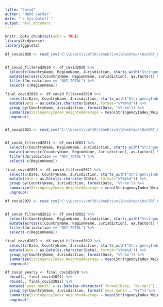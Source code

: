 ---
title: "Covid"
author: "Mahd Sardar"
date: "`r Sys.Date()`"
output: html_document
---

```{r setup, include=FALSE}
knitr::opts_chunk$set(echo = TRUE)
library(tidyverse)
library(ggplot2)

```

```{r}
df_covid2020 <- read_csv("C:\\Users\\smf19\\OneDrive\\Desktop\\OxCGRT_CAN_differentiated_withnotes_2020.csv")


df_covid_filtered2020 <- df_covid2020 %>%
  select(c(CountryName, RegionName, Jurisdiction, starts_with("StringencyIndex"), Date)) %>%
  mutate(across(c(CountryName, RegionName, Jurisdiction), as.factor)) %>%
  filter(Jurisdiction == "NAT_TOTAL") %>%
  select(-c(RegionName))

final_covid2020 <- df_covid_filtered2020 %>%
  select(c(Date, CountryName, Jurisdiction, starts_with("StringencyIndex_Weighted"))) %>%
  mutate(Date = as.Date(as.character(Date), format="%Y%m%d")) %>%
  group_by(CountryName, Jurisdiction, format(Date, "%Y-%m")) %>%
  summarize(StringencyIndex_WeightedAverage = mean(StringencyIndex_WeightedAverage, na.rm = TRUE)) %>%
  ungroup()


df_covid2021 <- read_csv("C:\\Users\\smf19\\OneDrive\\Desktop\\OxCGRT_CAN_differentiated_withnotes_2021.csv")


df_covid_filtered2021 <- df_covid2021 %>%
  select(c(CountryName, RegionName, Jurisdiction, starts_with("StringencyIndex"), Date)) %>%
  mutate(across(c(CountryName, RegionName, Jurisdiction), as.factor)) %>%
  filter(Jurisdiction == "NAT_TOTAL") %>%
  select(-c(RegionName))

final_covid2021 <- df_covid_filtered2021 %>%
  select(c(Date, CountryName, Jurisdiction, starts_with("StringencyIndex_Weighted"))) %>%
  mutate(Date = as.Date(as.character(Date), format="%Y%m%d")) %>%
  group_by(CountryName, Jurisdiction, format(Date, "%Y-%m")) %>%
  summarize(StringencyIndex_WeightedAverage = mean(StringencyIndex_WeightedAverage, na.rm = TRUE)) %>%
  ungroup()

df_covid2022 <- read_csv("C:\\Users\\smf19\\OneDrive\\Desktop\\OxCGRT_CAN_differentiated_withnotes_2022.csv")


df_covid_filtered2022 <- df_covid2022 %>%
  select(c(CountryName, RegionName, Jurisdiction, starts_with("StringencyIndex"), Date)) %>%
  mutate(across(c(CountryName, RegionName, Jurisdiction), as.factor)) %>%
  filter(Jurisdiction == "NAT_TOTAL") %>%
  select(-c(RegionName))

final_covid2022 <- df_covid_filtered2022 %>%
  select(c(Date, CountryName, Jurisdiction, starts_with("StringencyIndex_Weighted"))) %>%
  mutate(Date = as.Date(as.character(Date), format="%Y%m%d")) %>%
  group_by(CountryName, Jurisdiction, format(Date, "%Y-%m")) %>%
  summarize(StringencyIndex_WeightedAverage = mean(StringencyIndex_WeightedAverage, na.rm = TRUE)) %>%
  ungroup()

df_covid_yearly <- final_covid2020 %>%
  rbind(., final_covid2021) %>%
  rbind(., final_covid2022) %>%
  mutate(`year_month` = as.Date(as.character(`format(Date, "%Y-%m")`), format = "%Y")) %>%
  group_by(CountryName, Jurisdiction, format(`year_month`, "%Y")) %>%
  summarize(StringencyIndex_WeightedAverage = mean(StringencyIndex_WeightedAverage, na.rm = TRUE)) %>%
  ungroup()





  
```

